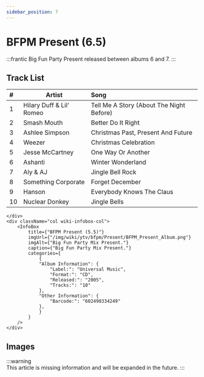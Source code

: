 ```yaml
---
sidebar_position: 7
---
```



# BFPM Present (6.5)

<div className="row wiki-parent">
    <div className="col wiki-content-col">

:::frantic
Big Fun Party Present released between albums 6 and 7.
:::

## Track List  

| #  | Artist                              | Song                                      |
|:---|------------------------------------|:------------------------------------------|
| 1  | Hilary Duff & Lil' Romeo           | Tell Me A Story (About The Night Before)  |
| 2  | Smash Mouth                        | Better Do It Right                        |
| 3  | Ashlee Simpson                     | Christmas Past, Present And Future       |
| 4  | Weezer                              | Christmas Celebration                     |
| 5  | Jesse McCartney                    | One Way Or Another                        |
| 6  | Ashanti                            | Winter Wonderland                         |
| 7  | Aly & AJ                           | Jingle Bell Rock                          |
| 8  | Something Corporate                | Forget December                           |
| 9  | Hanson                             | Everybody Knows The Claus                 |
| 10 | Nuclear Donkey                     | Jingle Bells                              |

    </div>
    <div className="col wiki-infobox-col">
        <InfoBox 
            title={"BFPM Present (5.5)"}
            imgUrl={"/img/wiki/ytv/bfpm/Present/BFPM_Present_Album.png"}
            imgAlt={"Big Fun Party Mix Present."}
            caption={"Big Fun Party Mix Present."}
            categories={
                {
                "Album Information": {
                    "Label:": "Universal Music",
                    "Format:": "CD",
                    "Released:": "2005",
                    "Tracks:": "10"
                },
                "Other Information": {
                    "Barcode:": "602498334249"
                },
                }
            }
        />
    </div>
</div>

## Images
:::warning	
This article is missing information and will be expanded in the future. 
:::